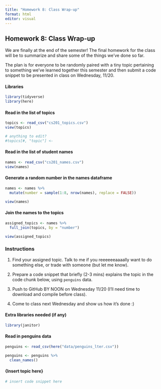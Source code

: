 ```yaml
---
title: "Homework 8: Class Wrap-up"
format: html
editor: visual
---
```


## Homework 8: Class Wrap-up

We are finally at the end of the semester! The final homework for the class will be to summarize and share some of the things we've done so far.

The plan is for everyone to be randomly paired with a tiny topic pertaining to something we've learned together this semester and then submit a code snippet to be presented in class on Wednesday, 11/20.

#### Libraries

```r
library(tidyverse)
library(here)
```

#### Read in the list of topics

```r
topics <- read_csv("cs201_topics.csv")
view(topics)

# anything to edit?
#topics[#, "topic"] <- 
```

#### Read in the list of student names

```r
names <- read_csv("cs201_names.csv")
view(names)
```

#### Generate a random number in the names dataframe

```r
names <- names %>%
  mutate(number = sample(1:8, nrow(names), replace = FALSE))

view(names)
```

#### Join the names to the topics

```r
assigned_topics <- names %>%
  full_join(topics, by = "number")

view(assigned_topics)
```

### Instructions

1.  Find your assigned topic. Talk to me if you reeeeeeaaaally want to do something else, or trade with someone (but let me know).

2.  Prepare a code snippet that briefly (2-3 mins) explains the topic in the code chunk below, using `penguins` data.

3.  Push to GitHub BY NOON on Wednesday 11/20 (I'll need time to download and compile before class).

4.  Come to class next Wednesday and show us how it's done :)

#### Extra libraries needed (if any)

```r
library(janitor)

```

#### Read in penguins data

```r
penguins <- read_csv(here("data/penguins_lter.csv"))

penguins <- penguins %>% 
  clean_names()
```

#### {Insert topic here}

```r
# insert code snippet here

```
